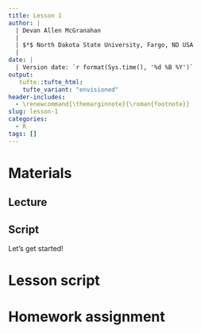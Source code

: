 ```yaml
---
title: Lesson 1
author: |
  | Devan Allen McGranahan 
  |
  | $*$ North Dakota State University, Fargo, ND USA
  |
date: |
  | Version date: `r format(Sys.time(), '%d %B %Y')`
output: 
   tufte::tufte_html:
    tufte_variant: "envisioned"
header-includes:
  - \renewcommand{\themarginnote}{\roman{footnote}}
slug: lesson-1
categories:
  - R
tags: []
---
```



# Materials

## Lecture
## Script 

Let's get started! 

# Lesson script 

# Homework assignment 
